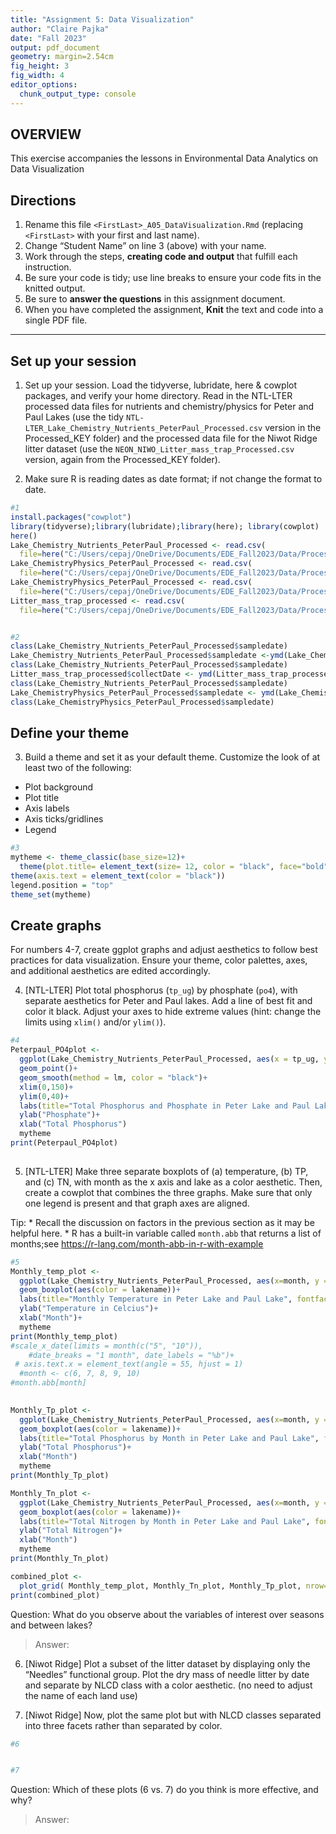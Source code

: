 ```yaml
---
title: "Assignment 5: Data Visualization"
author: "Claire Pajka"
date: "Fall 2023"
output: pdf_document
geometry: margin=2.54cm
fig_height: 3
fig_width: 4
editor_options: 
  chunk_output_type: console
---
```


## OVERVIEW

This exercise accompanies the lessons in Environmental Data Analytics on Data Visualization 

## Directions
1.  Rename this file `<FirstLast>_A05_DataVisualization.Rmd` (replacing `<FirstLast>` with your first and last name).
2. Change "Student Name" on line 3 (above) with your name.
3. Work through the steps, **creating code and output** that fulfill each instruction.
4. Be sure your code is tidy; use line breaks to ensure your code fits in the knitted output.
5. Be sure to **answer the questions** in this assignment document.
6. When you have completed the assignment, **Knit** the text and code into a single PDF file.

---

## Set up your session 

1. Set up your session. Load the tidyverse, lubridate, here & cowplot packages, and verify your home directory. Read in the NTL-LTER processed data files for nutrients and chemistry/physics for Peter and Paul Lakes (use the tidy `NTL-LTER_Lake_Chemistry_Nutrients_PeterPaul_Processed.csv` version in the Processed_KEY folder) and the processed data file for the Niwot Ridge litter dataset (use the `NEON_NIWO_Litter_mass_trap_Processed.csv` version, again from the Processed_KEY folder). 

2. Make sure R is reading dates as date format; if not change the format to date.

```r
#1 
install.packages("cowplot")
library(tidyverse);library(lubridate);library(here); library(cowplot)
here()
Lake_Chemistry_Nutrients_PeterPaul_Processed <- read.csv(
  file=here("C:/Users/cepaj/OneDrive/Documents/EDE_Fall2023/Data/Processed_KEY/Processed_KEY/NTL-LTER_Lake_Chemistry_Nutrients_PeterPaul_Processed.csv"), stringsAsFactors = TRUE)
Lake_ChemistryPhysics_PeterPaul_Processed <- read.csv(
  file=here("C:/Users/cepaj/OneDrive/Documents/EDE_Fall2023/Data/Processed_KEY/Processed_KEY/NTL-LTER_Lake_ChemistryPhysics_PeterPaul_Processed.csv"), stringsAsFactors = TRUE)
Lake_ChemistryPhysics_PeterPaul_Processed <- read.csv(
  file=here("C:/Users/cepaj/OneDrive/Documents/EDE_Fall2023/Data/Processed_KEY/Processed_KEY/NTL-LTER_Lake_Nutrients_PeterPaul_Processed.csv"), stringsAsFactors = TRUE)
Litter_mass_trap_processed <- read.csv(
  file=here("C:/Users/cepaj/OneDrive/Documents/EDE_Fall2023/Data/Processed_KEY/Processed_KEY/NEON_NIWO_Litter_mass_trap_Processed.csv"), stringsAsFactors = TRUE)


#2 
class(Lake_Chemistry_Nutrients_PeterPaul_Processed$sampledate)
Lake_Chemistry_Nutrients_PeterPaul_Processed$sampledate <-ymd(Lake_Chemistry_Nutrients_PeterPaul_Processed$sampledate)
class(Lake_Chemistry_Nutrients_PeterPaul_Processed$sampledate)
Litter_mass_trap_processed$collectDate <- ymd(Litter_mass_trap_processed$collectDate)
class(Lake_Chemistry_Nutrients_PeterPaul_Processed$sampledate)
Lake_ChemistryPhysics_PeterPaul_Processed$sampledate <- ymd(Lake_ChemistryPhysics_PeterPaul_Processed$sampledate)
class(Lake_ChemistryPhysics_PeterPaul_Processed$sampledate)
```
## Define your theme
3. Build a theme and set it as your default theme. Customize the look of at least two of the following: 
 * Plot background
 * Plot title
 * Axis labels
 * Axis ticks/gridlines
 * Legend

```r
#3
mytheme <- theme_classic(base_size=12)+
  theme(plot.title= element_text(size= 12, color = "black", face="bold"))
theme(axis.text = element_text(color = "black"))
legend.position = "top"
theme_set(mytheme)

```

## Create graphs
For numbers 4-7, create ggplot graphs and adjust aesthetics to follow best practices for data visualization. Ensure your theme, color palettes, axes, and additional aesthetics are edited accordingly.

4. [NTL-LTER] Plot total phosphorus (`tp_ug`) by phosphate (`po4`), with separate aesthetics for Peter and Paul lakes. Add a line of best fit and color it black. Adjust your axes to hide extreme values (hint: change the limits using `xlim()` and/or `ylim()`).

```r
#4 
Peterpaul_PO4plot <-
  ggplot(Lake_Chemistry_Nutrients_PeterPaul_Processed, aes(x = tp_ug, y = po4, color = lakename))+
  geom_point()+
  geom_smooth(method = lm, color = "black")+
  xlim(0,150)+
  ylim(0,40)+
  labs(title="Total Phosphorus and Phosphate in Peter Lake and Paul Lake", fontface = "bold", color = "Lake Name")+
  ylab("Phosphate")+
  xlab("Total Phosphorus")
  mytheme
print(Peterpaul_PO4plot)
  
```


5. [NTL-LTER] Make three separate boxplots of (a) temperature, (b) TP, and (c) TN, with month as the x axis and lake as a color aesthetic. Then, create a cowplot that combines the three graphs. Make sure that only one legend is present and that graph axes are aligned. 

Tip:
* Recall the discussion on factors in the previous section as it may be helpful here. 
* R has a built-in variable called `month.abb` that returns a list of months;see <https://r-lang.com/month-abb-in-r-with-example>

```r
#5 
Monthly_temp_plot <-
  ggplot(Lake_Chemistry_Nutrients_PeterPaul_Processed, aes(x=month, y = temperature_C))+
  geom_boxplot(aes(color = lakename))+
  labs(title="Monthly Temperature in Peter Lake and Paul Lake", fontface = "bold", color = "Lake Name")+
  ylab("Temperature in Celcius")+
  xlab("Month")+
  mytheme
print(Monthly_temp_plot)
#scale_x_date(limits = month(c("5", "10")), 
    #date_breaks = "1 month", date_labels = "%b")+
 # axis.text.x = element_text(angle = 55, hjust = 1)
  #month <- c(6, 7, 8, 9, 10)
#month.abb[month]
  

Monthly_Tp_plot <-
  ggplot(Lake_Chemistry_Nutrients_PeterPaul_Processed, aes(x=month, y = tp_ug))+
  geom_boxplot(aes(color = lakename))+
  labs(title="Total Phosphorus by Month in Peter Lake and Paul Lake", fontface = "bold", color = "Lake Name")+
  ylab("Total Phosphorus")+
  xlab("Month")
  mytheme
print(Monthly_Tp_plot)

Monthly_Tn_plot <-
  ggplot(Lake_Chemistry_Nutrients_PeterPaul_Processed, aes(x=month, y = tn_ug))+
  geom_boxplot(aes(color = lakename))+
  labs(title="Total Nitrogen by Month in Peter Lake and Paul Lake", fontface = "bold", color = "Lake Name")+
  ylab("Total Nitrogen")+
  xlab("Month")
  mytheme
print(Monthly_Tn_plot)

combined_plot <-
  plot_grid( Monthly_temp_plot, Monthly_Tn_plot, Monthly_Tp_plot, nrow=3, rel_heights = c(1,1,1))
print(combined_plot)

```

Question: What do you observe about the variables of interest over seasons and between lakes? 

> Answer: 

6. [Niwot Ridge] Plot a subset of the litter dataset by displaying only the "Needles" functional group. Plot the dry mass of needle litter by date and separate by NLCD class with a color aesthetic. (no need to adjust the name of each land use)

7. [Niwot Ridge] Now, plot the same plot but with NLCD classes separated into three facets rather than separated by color. 

```r
#6


#7


```
Question: Which of these plots (6 vs. 7) do you think is more effective, and why? 

> Answer: